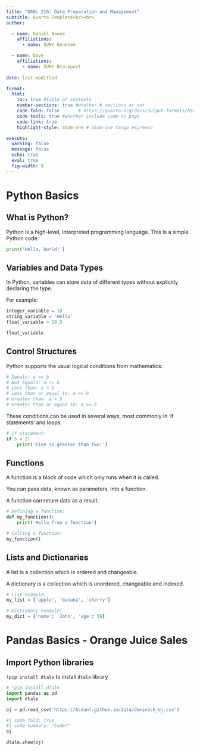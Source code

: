 ```yaml
---
title: "DANL 210: Data Preparation and Management"
subtitle: Quarto Template<br><br> 
author: 

  - name: Daniel Noone
    affiliations: 
      - name: SUNY Geneseo

  - name: Dave
    affiliations: 
      - name: SUNY Brockport
    
date: last-modified

format: 
  html:
    toc: true #table of contents
    number-sections: true #whether # sections or not
    code-fold: false       # https://quarto.org/docs/output-formats/html-code.html, whether we fold code chunks or not
    code-tools: true #whether include code in page
    code-link: true
    highlight-style: atom-one # atom-one tango espresso

execute: 
  warning: false
  message: false
  echo: true
  eval: true
  fig-width: 9
---
```



# Python Basics

## What is Python?

Python is a high-level, interpreted programming language. This is a simple Python code:

```python
print('Hello, World!')
```

## Variables and Data Types

In Python, variables can store data of different types without explicitly declaring the type.

For example:

```python
integer_variable = 10
string_variable = 'Hello'
float_variable = 10.5

float_variable
```

## Control Structures

Python supports the usual logical conditions from mathematics:

```python
# Equals: a == b
# Not Equals: a != b
# Less than: a < b
# Less than or equal to: a <= b
# Greater than: a > b
# Greater than or equal to: a >= b
```

These conditions can be used in several ways, most commonly in 'if statements' and loops.

```python
# if statement:
if 5 > 2:
    print('Five is greater than two!')
```

## Functions

A function is a block of code which only runs when it is called.

You can pass data, known as parameters, into a function.

A function can return data as a result.


```python
# Defining a function:
def my_function():
    print('Hello from a function')

# Calling a function:
my_function()
```

## Lists and Dictionaries

A list is a collection which is ordered and changeable.

A dictionary is a collection which is unordered, changeable and indexed.

```python
# List example:
my_list = ['apple', 'banana', 'cherry']

# Dictionary example:
my_dict = {'name': 'John', 'age': 36}
```



# Pandas Basics - Orange Juice Sales

## Import Python libraries

`!pip install dtale` to install `dtale` library
```python
# !pip install dtale
import pandas as pd
import dtale
```



```python
oj = pd.read_csv('https://bcdanl.github.io/data/dominick_oj.csv')
```

```python
#| code-fold: true
#| code-summary: "Code!"
oj
```


```python
dtale.show(oj) 
```



